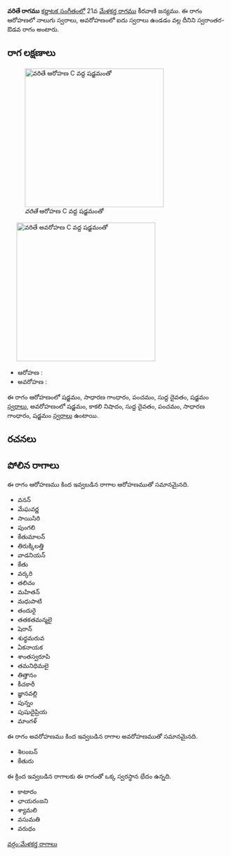 {{Infobox ragam
	| name          	= వరితే
	| synonym	    	= 
	| mela          	= 
	| chakra        	= 
	| janaka        	= 
	| type          	= స్వరాంతర-ఔడవ
	| arohanam      	= {{svaraC|S|G2|P|D1|S'}} 
	| avarohanam    	= {{svaraC|S'|N3|D1|P|G2|S}}
	| jeeva         	=
	| chhaya        	=
	| nyasa         	=
	| vishesha      	= 
	| equivalent  		= 
}}
{{కర్ణాటక సంగీత రాగాలు}}
'''వరితే రాగము''' [[కర్ణాటక సంగీతం]]లో 21వ [[మేళకర్త రాగము]] కీరవాణి జన్యము.  ఈ రాగం ఆరోహణలో నాలుగు స్వరాలు, అవరోహణంలో ఐదు స్వరాలు ఉండడం వల్ల దీనిని స్వరాంతర-ఔడవ రాగం అంటారు.


==రాగ లక్షణాలు==
[[Image:varite_ar_kb2wiki.png|thumb|right|316px|''వరితే'' ఆరోహణ C వద్ద షడ్జమంతో]]
	[[Image:varite_av_kb2wiki.png|thumb|right|316px|''వరితే'' అవరోహణ C వద్ద షడ్జమంతో]]

* ఆరోహణ : {{svaraC|S|G2|P|D1|S'}} 
* అవరోహణ : {{svaraC|S'|N3|D1|P|G2|S}}

ఈ రాగం ఆరోహణంలో షడ్జమం, సాధారణ  గాంధారం, పంచమం, సుద్ద దైవతం, షడ్జమం [[స్వరాలు]], అవరోహణంలో షడ్జమం, కాకలి  నిషాదం, సుద్ద దైవతం, పంచమం, సాధారణ  గాంధారం, షడ్జమం [[స్వరాలు]] ఉంటాయి.

==రచనలు==



==పోలిన రాగాలు==
ఈ రాగం ఆరోహణము కింద ఇవ్వబడిన రాగాల ఆరోహణముతో సమానమైనది.
* వనన్
* మేఘవర్ణ
* సాయిసిరి
* పుంగలి
* కేతుమాలన్
* తిరుక్కిలత్తి
* వాడనియన్
* కేతు
* వర్కరి
* తలిచం
* మహితన్
* మధుపాటి
* తందురై
* తతకతమన్మలై
* షెరాన్
* శుధ్ధమరువ
* ఏకనాయక
* శాంతస్వరూపి
*  తమనిధిమలై
* తిత్తానం
* కీచకారీ
* జ్ఞానవల్లి
* పున్నం
* పుషుదైప్రియ
* మాంగళ్

ఈ రాగం అవరోహణము కింద ఇవ్వబడిన రాగాల అవరోహణముతో సమానమైనది.
* శిలంబన్
* కేతురు

ఈ క్రింద ఇవ్వబడిన రాగాలకు ఈ రాగంతో ఒక్క స్వరస్థాన భేదం ఉన్నది.
* కాటారం
* ఛాయరంజని
* శ్యామలి
* వసుమతి
* వరుధం



[[వర్గం:మేళకర్త రాగాలు]]